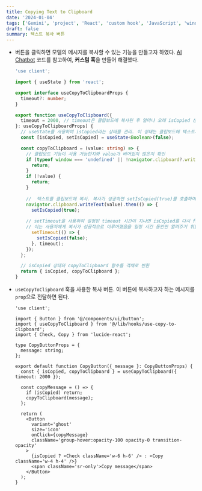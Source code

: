 ```yaml
---
title: Copying Text to Clipboard
date: '2024-01-04'
tags: ['Gemini', 'project', 'React', 'custom hook', 'JavaScript', 'window']
draft: false
summary: 텍스트 복사 버튼
---
```


- 버튼을 클릭하면 모델의 메시지를 복사할 수 있는 기능을 만들고자 하였다. [AI Chatbot](https://github.com/vercel/ai-chatbot) 코드를 참고하여, **커스텀 훅**을 만들어 해결했다.

  ```ts:lib/hooks/use-copy-to-clipboard.ts
  'use client';
  
  import { useState } from 'react';
  
  export interface useCopyToClipboardProps {
    timeout?: number;
  }
  
  export function useCopyToClipboard({
    timeout = 2000, // timeout은 클립보드에 복사된 후 얼마나 오래 isCopied 상태를 true로 유지할지 결정
  }: useCopyToClipboardProps) {
    // useState를 사용하여 isCopied라는 상태를 관리. 이 상태는 클립보드에 텍스트가 복사되었는지의 여부를 나타냄
    const [isCopied, setIsCopied] = useState<Boolean>(false); 
  
    const copyToClipboard = (value: string) => {
      // 클립보드 기능이 사용 가능한지와 value가 비어있지 않은지 확인
      if (typeof window === 'undefined' || !navigator.clipboard?.writeText) {
        return;
      }
      if (!value) {
        return;
      }
      
      //  텍스트를 클립보드에 복사. 복사가 성공하면 setIsCopied(true)를 호출하여 isCopied 상태를 true로 설정
      navigator.clipboard.writeText(value).then(() => {
        setIsCopied(true);
      
      // setTimeout을 사용하여 설정된 timeout 시간이 지나면 isCopied를 다시 false로 설정
      // 이는 사용자에게 복사가 성공적으로 이루어졌음을 일정 시간 동안만 알려주기 위함
        setTimeout(() => {
          setIsCopied(false);
        }, timeout); 
      });
    };
  
    // isCopied 상태와 copyToClipboard 함수를 객체로 반환
    return { isCopied, copyToClipboard }; 
  }
  ```

- `useCopyToClipboard` 훅을 사용한 복사 버튼. 이 버튼에 복사하고자 하는 메시지를 `prop`으로 전달하면 된다.

  ```tsx:components/copy-button.tsx
  'use client';

  import { Button } from '@/components/ui/button';
  import { useCopyToClipboard } from '@/lib/hooks/use-copy-to-clipboard';
  import { Check, Copy } from 'lucide-react';
  
  type CopyButtonProps = {
    message: string;
  };
  
  export default function CopyButton({ message }: CopyButtonProps) {
    const { isCopied, copyToClipboard } = useCopyToClipboard({ timeout: 2000 });
  
    const copyMessage = () => {
      if (isCopied) return;
      copyToClipboard(message);
    };
  
    return (
      <Button
        variant='ghost'
        size='icon'
        onClick={copyMessage}
        className='group-hover:opacity-100 opacity-0 transition-opacity'
      >
        {isCopied ? <Check className='w-6 h-6' /> : <Copy className='w-4 h-4' />}
        <span className='sr-only'>Copy message</span>
      </Button>
    );
  }
  ```
